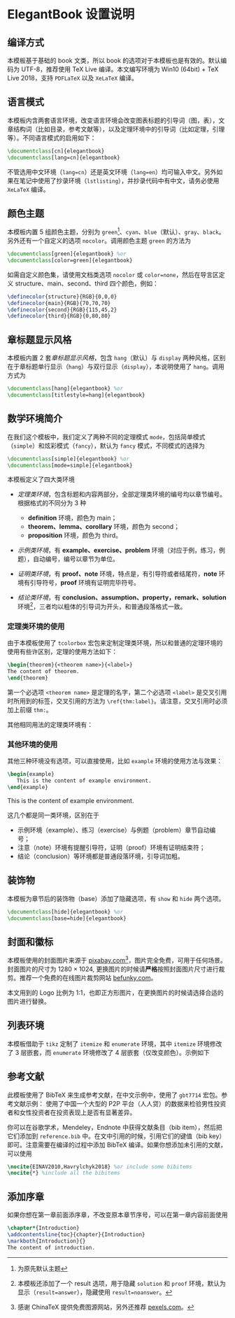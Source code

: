 # ElegantBook 设置说明


## 编译方式

本模板基于基础的 book 文类，所以 book 的选项对于本模板也是有效的。默认编码为 UTF-8，推荐使用 TeX Live 编译。本文编写环境为 Win10 (64bit) + TeX Live 2018，支持 `PDFLaTeX` 以及 `XeLaTeX` 编译。


## 语言模式

本模板内含两套语言环境，改变语言环境会改变图表标题的引导词（图，表），文章结构词（比如目录，参考文献等），以及定理环境中的引导词（比如定理，引理等）。不同语言模式的启用如下：

```tex
\documentclass[cn]{elegantbook} 
\documentclass[lang=cn]{elegantbook}
```

::: remark
不管选用中文环境（`lang=cn`）还是英文环境（`lang=en`）均可输入中文。另外如果在笔记中使用了抄录环境（`lstlisting`），并抄录代码中有中文，请务必使用 `XeLaTeX` 编译。
:::



## 颜色主题

本模板内置 5 组颜色主题，分别为 `green`^[为原先默认主题]、`cyan`、`blue`（默认）、`gray`、`black`。另外还有一个自定义的选项  `nocolor`。调用颜色主题 `green` 的方法为

```tex
\documentclass[green]{elegantbook} %or
\documentclass[color=green]{elegantbook}
```

\begin{table}[htbp]
\caption{ElegantBook 模板中的颜色主题\label{tab:color thm}}
\centering
\begin{tabular}{c >{\colorset{green}}c
                  >{\colorset{cyan}}c
                  >{\colorset{blue}}c
                  >{\colorset{gray}}c
                  >{\colorset{black}}cc}
\toprule
	        & \textcolor{structure}{green}
	        & \textcolor{structure}{cyan}
	        & \textcolor{structure}{blue}
	        & \textcolor{structure}{gray}
	        & \textcolor{structure}{black}
	        & 主要使用的环境 \\
\midrule
structure & \colorDemo{structure}
  				& \colorDemo{structure}
  				& \colorDemo{structure}
  				& \colorDemo{structure}
  				& \colorDemo{structure}
  				& chapter \ section \ subsection \\

main      & \colorDemo{main}
  				& \colorDemo{main}
  				& \colorDemo{main}
  				& \colorDemo{main}
  				& \colorDemo{main}
  				& definition \ exercise \ problem \\

second    & \colorDemo{second}
  				& \colorDemo{second}
  				& \colorDemo{second}
  				& \colorDemo{second}
  				& \colorDemo{second}
  				& theorem \ lemma \ corollary\\

third     & \colorDemo{third}
  				& \colorDemo{third}
  				& \colorDemo{third}
  				& \colorDemo{third}
  				& \colorDemo{third}
  				& proposition \\
\bottomrule
\end{tabular}
\end{table}

如需自定义颜色集，请使用文档类选项 `nocolor` 或 `color=none`，然后在导言区定义 structure、main、second、third 四个颜色，例如：

```tex
\definecolor{structure}{RGB}{0,0,0}
\definecolor{main}{RGB}{70,70,70}
\definecolor{second}{RGB}{115,45,2}
\definecolor{third}{RGB}{0,80,80}
```


## 章标题显示风格

本模板内置 2 套*章标题显示风格*，包含 `hang`（默认）与 `display` 两种风格，区别在于章标题单行显示（`hang`）与双行显示（`display`），本说明使用了 `hang`。调用方式为

```tex
\documentclass[hang]{elegantbook} %or
\documentclass[titlestyle=hang]{elegantbook}
```

## 数学环境简介

在我们这个模板中，我们定义了两种不同的定理模式 `mode`，包括简单模式（`simple`）和炫彩模式（`fancy`），默认为 `fancy` 模式，不同模式的选择为

```tex
\documentclass[simple]{elegantbook} %or
\documentclass[mode=simple]{elegantbook}
```

本模板定义了四大类环境


- *定理类环境*，包含标题和内容两部分，全部定理类环境的编号均以章节编号。根据格式的不同分为 3 种
   
  - [**definition**]{.main} 环境，颜色为 [main]{.main}；
  - [**theorem、lemma、corollary**]{.second} 环境，颜色为 [second]{.second}；
  - [**proposition**]{.third} 环境，颜色为 [third]{.third}。

- *示例类环境*，有 **example、exercise、problem** 环境（对应于例，练习，例题），自动编号，编号以章节为单位。
- *证明类环境*，有 **proof、note** 环境，特点是，有引导符或者结尾符，**note** 环境有引导符号，**proof** 环境有证明完毕符号。
- *结论类环境*，有 **conclusion、assumption、property，remark、solution** 环境[^envir]，三者均以粗体的引导词为开头，和普通段落格式一致。

[^envir]: 本模板还添加了一个 result 选项，用于隐藏 `solution` 和 `proof` 环境，默认为显示（`result=answer`），隐藏使用 `result=noanswer`。

### 定理类环境的使用

由于本模板使用了 `tcolorbox` 宏包来定制定理类环境，所以和普通的定理环境的使用有些许区别，定理的使用方法如下：

```tex
\begin{theorem}{<theorem name>}{<label>}
The content of theorem.
\end{theorem}
```

第一个必选项 `<theorem name>` 是定理的名字，第二个必选项 `<label>` 是交叉引用时所用到的标签，交叉引用的方法为 `\ref{thm:label}`。请注意，交叉引用时必须加上前缀 `thm:`。

其他相同用法的定理类环境有：

\begin{table}[htbp]
   \centering
   \caption{定理类环境}
     \begin{tabular}{llll}
     \toprule
     环境名 & 标签名 & 前缀 & 交叉引用 \\
     \midrule
     definition & label & def   & \lstinline|\ref{def:label}| \\
     theorem & label & thm   & \lstinline|\ref{thm:label}| \\
     lemma & label & lem   & \lstinline|\ref{lem:label}| \\
     corrlary & label & cor   & \lstinline|\ref{cor:label}| \\
     proposition & label & pro   & \lstinline|\ref{pro:label}| \\
     \bottomrule
     \end{tabular}%
   \label{tab:theorem-class}%
\end{table}
 

### 其他环境的使用

其他三种环境没有选项，可以直接使用，比如 `example` 环境的使用方法与效果：

```tex
\begin{example}
   This is the content of example environment.
\end{example}
```

::: example
This is the content of example environment.
:::

这几个都是同一类环境，区别在于

- 示例环境（example）、练习（exercise）与例题（problem）章节自动编号；
- 注意（note）环境有提醒引导符，证明（proof）环境有证明结束符；
- 结论（conclusion）等环境都是普通段落环境，引导词加粗。


## 装饰物

本模板为章节后的装饰物（base）添加了隐藏选项，有 `show` 和 `hide` 两个选项。

```tex
\documentclass[hide]{elegantbook} %or
\documentclass[base=hide]{elegantbook}
```

## 封面和徽标

本模板使用的封面图片来源于 [pixabay.com](https://pixabay.com/en/tea-time-poetry-coffee-reading-3240766/)[^longfontnote]，图片完全免费，可用于任何场景。封面图片的尺寸为 $1280 \times 1024$, 更换图片的时候请**严格**按照封面图片尺寸进行裁剪。推荐一个免费的在线图片裁剪网站 [befunky.com](https://www.befunky.com/create/crop-photo/)。

本文用到的 Logo 比例为 1:1，也即正方形图片，在更换图片的时候请选择合适的图片进行替换。

[^longfontnote]: 感谢 ChinaTeX 提供免费图源网站，另外还推荐 [pexels.com](https://www.pexels.com/)。

## 列表环境

本模板借助于 `tikz` 定制了 `itemize` 和 `enumerate` 环境，其中 `itemize` 环境修改了 3 层嵌套，而 `enumerate` 环境修改了 4 层嵌套（仅改变颜色）。示例如下

\begin{minipage}[b]{0.49\textwidth}
\begin{itemize}
   \item first item of nesti;
   \item second item of nesti;
   \begin{itemize}
      \item first item of nestii;
      \item second item of nestii;
      \begin{itemize}
         \item first item of nestiii;
         \item second item of nestiii.
      \end{itemize}
   \end{itemize}
\end{itemize}
\end{minipage}
\begin{minipage}[b]{0.49\textwidth}
\begin{enumerate}
   \item first item of nesti;
   \item second item of nesti;
   \begin{enumerate}
      \item first item of nestii;
      \item second item of nestii;
      \begin{enumerate}
         \item first item of nestiii;
         \item second item of nestiii.
      \end{enumerate}
   \end{enumerate}
\end{enumerate}
\end{minipage}

## 参考文献

此模板使用了 BibTeX 来生成参考文献，在中文示例中，使用了 `gbt7714` 宏包。参考文献示例： 使用了中国一个大型的 P2P 平台（人人贷）的数据来检验男性投资者和女性投资者在投资表现上是否有显著差异。

你可以在谷歌学术，Mendeley，Endnote 中获得文献条目（bib item），然后把它们添加到 `reference.bib` 中。在文中引用的时候，引用它们的键值（bib key）即可。注意需要在编译的过程中添加 BibTeX 编译。如果你想添加未引用的文献，可以使用

```tex
\nocite{EINAV2010,Havrylchyk2018} %or include some bibitems
\nocite{*} %include all the bibitems
```

## 添加序章

如果你想在第一章前面添序章，不改变原本章节序号，可以在第一章内容前面使用

```tex
\chapter*{Introduction}
\addcontentsline{toc}{chapter}{Introduction} 
\markboth{Introduction}{} 
The content of introduction.
```

